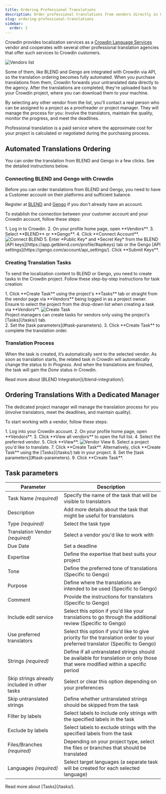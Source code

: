 ```yaml
---
title: Ordering Professional Translations
description: Order professional translations from vendors directly in Crowdin
slug: ordering-professional-translations
sidebar:
  order: 3
---
```



Crowdin provides localization services as a [Crowdin Language Services](/crowdin-language-services/) vendor and cooperates with several other professional translation agencies that offer such services to Crowdin customers.

<Image src={vendorsList} alt="Vendors list" class="no-shadow mb-8" />

Some of them, like BLEND and Gengo are integrated with Crowdin via API, so the translation ordering becomes fully automated. When you purchase translations from them, Crowdin forwards your untranslated data directly to the agency. After the translations are completed, they're uploaded back to your Crowdin project, where you can download them to your machine.

By selecting any other vendor from the list, you'll contact a real person who can be assigned to a project as a proofreader or project manager.
They will manage the process for you: involve the translators, maintain the quality, monitor the progress, and meet the deadlines.

Professional translation is a paid service where the approximate cost for your project is calculated or negotiated during the purchasing process.

## Automated Translations Ordering

You can order the translation from BLEND and Gengo in a few clicks. See the detailed instructions below.

### Connecting BLEND and Gengo with Crowdin

Before you can order translations from BLEND and Gengo, you need to have a Customer account on their platforms and sufficient balance.

Register at [BLEND](https://app.getblend.com/auth/register) and [Gengo](https://gengo.com/auth/form/signup/) if you don't already have an account.

To establish the connection between your customer account and your Crowdin account, follow these steps:

<Steps>
  1. Log in to Crowdin.
  2. On your profile home page, open **Vendors**.
  3. Select **BLEND** or **Gengo**.
  4. Click **Connect Account**. <Image src={blendConnect} alt="Connect BLEND" />
  5. Enter *Public Key* and *Secret Key* from the BLEND [API keys](https://app.getblend.com/profile/#apikeys) tab or the Gengo [API settings](https://gengo.com/account/api_settings/). Click **Submit Keys**.
</Steps>

### Creating Translation Tasks

To send the localization content to BLEND or Gengo, you need to create tasks in the Crowdin project. Follow these step-by-step instructions for task creation:

<Steps>
  1. Click **Create Task** using the project's **Tasks** tab or straight from the vendor page via **Vendors** being logged in as a project owner. Ensure to select the project from the drop-down list when creating a task via **Vendors**. <Image src={blendCreateTask} alt="Create Task" />
      <Aside>Project managers can create tasks for vendors only using the project's [Tasks](/tasks/) tab.</Aside>
  2. Set the [task parameters](#task-parameters).
  3. Click **Create Task** to complete the translation order.
</Steps>

### Translation Process

When the task is created, it’s automatically sent to the selected vendor. As soon as translation starts, the related task in Crowdin will automatically change the status to *In Progress*. And when the translations are finished, the task will gain the *Done* status in Crowdin.

<ReadMore>
  Read more about [BLEND Integration](/blend-integration/).
</ReadMore>

## Ordering Translations With a Dedicated Manager

The dedicated project manager will manage the translation process for you (involve translators, meet the deadlines, and maintain quality).

To start working with a vendor, follow these steps:

<Steps>
  1. Log into your Crowdin account.
  2. On your profile home page, open **Vendors**.
  3. Click **View all vendors** to open the full list.
  4. Select the preferred vendor.
  5. Click **View**. <Image src={vendorView} alt="Vendor View" />
  6. Select a project you'd like to translate.
  7. Click **Create Task**. Alternatively, click **Create Task** using the [Tasks](/tasks/) tab in your project.
  8. Set the [task parameters](#task-parameters).
  9. Click **Create Task**.
</Steps>

<LinkCard
  title="Crowdin Language Services"
  description="Crowdin Language Services is an integrated solution that allows you to order professional translations and proofreading services for your Crowdin project in a few clicks"
  href="/crowdin-language-services/"
/>

## Task parameters

| Parameter                                    | Description                                                                                                                      |
|----------------------------------------------|----------------------------------------------------------------------------------------------------------------------------------|
| Task Name *(required)*                       | Specify the name of the task that will be visible to translators                                                                 |
| Description                                  | Add more details about the task that might be useful for translators                                                             |
| Type *(required)*                            | Select the task type                                                                                                             |
| Translation Vendor *(required)*              | Select a vendor you'd like to work with                                                                                          |
| Due Date                                     | Set a deadline                                                                                                                   |
| Expertise                                    | Define the expertise that best suits your project                                                                                |
| Tone                                         | Define the preferred tone of translations (Specific to Gengo)                                                                    |
| Purpose                                      | Define where the translations are intended to be used (Specific to Gengo)                                                        |
| Comment                                      | Provide the instructions for translators (Specific to Gengo)                                                                     |
| Include edit service                         | Select this option if you'd like your translations to go through the additional review (Specific to Gengo)                       |
| Use preferred translators                    | Select this option if you'd like to give priority for the translation order to your preferred translator (Specific to Gengo)     |
| Strings *(required)*                         | Define if all untranslated strings should be available for translation or only those that were modified within a specific period |
| Skip strings already included in other tasks | Select or clear this option depending on your preferences                                                                        |
| Skip untranslated strings                    | Define whether untranslated strings should be skipped from the task                                                              |
| Filter by labels                             | Select labels to include only strings with the specified labels in the task                                                      |
| Exclude by labels                            | Select labels to exclude strings with the specified labels from the task                                                         |
| Files/Branches *(required)*                  | Depending on your project type, select the files or branches that should be translated                                           |
| Languages *(required)*                       | Select target languages (a separate task will be created for each selected language)                                             |

<ReadMore>
  Read more about [Tasks](/tasks/).
</ReadMore>
